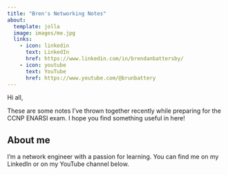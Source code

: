 ---
title: "Bren's Networking Notes"
about:
  template: jolla
  image: images/me.jpg
  links:
    - icon: linkedin
      text: LinkedIn
      href: https://www.linkedin.com/in/brendanbattersby/
    - icon: youtube
      text: YouTube
      href: https://www.youtube.com/@brunbattery
---

Hi all,

These are some notes I've thrown together recently while preparing for the CCNP ENARSI exam. I hope you find something useful in here!


## About me
I'm a network engineer with a passion for learning. You can find me on my LinkedIn or on my YouTube channel below.
